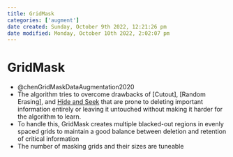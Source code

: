 ```yaml
---
title: GridMask
categories: ['augment']
date created: Sunday, October 9th 2022, 12:21:26 pm
date modified: Monday, October 10th 2022, 2:02:07 pm
---
```


# GridMask
- @chenGridMaskDataAugmentation2020
- The algorithm tries to overcome drawbacks of [Cutout], [Random Erasing], and [Hide and Seek](Cutout], [Random Erasing], and [Hide and Seek.qmd) that are prone to deleting important information entirely or leaving it untouched without making it harder for the algorithm to learn.
- To handle this, GridMask creates multiple blacked-out regions in evenly spaced grids to maintain a good balance between deletion and retention of critical information
- The number of masking grids and their sizes are tuneable



